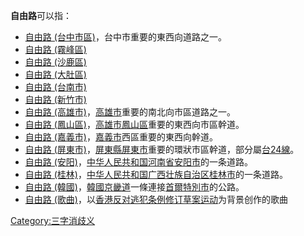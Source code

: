 '''自由路'''可以指：

* [[自由路_(台中市區)|自由路 (台中市區)]]，台中市重要的東西向道路之一。
* [[自由路_(霧峰區)|自由路 (霧峰區)]]
* [[自由路_(沙鹿區)|自由路 (沙鹿區)]]
* [[自由路_(大肚區)|自由路 (大肚區)]]
* [[自由路_(台南市)|自由路 (台南市)]]
* [[自由路_(新竹市)|自由路 (新竹市)]]
* [[自由路_(高雄市)|自由路 (高雄市)]]，[[高雄市|高雄市]]重要的南北向市區道路之一。
* [[自由路_(鳳山區)|自由路 (鳳山區)]]，[[高雄市|高雄市]][[鳳山區|鳳山區]]重要的東西向市區幹道。
* [[自由路_(嘉義市)|自由路 (嘉義市)]]，[[嘉義市|嘉義市]]西區重要的東西向幹道。
* [[自由路_(屏東市)|自由路 (屏東市)]]，[[屏東縣|屏東縣]][[屏東市|屏東市]]重要的環狀市區幹道，部分屬[[台24線|台24線]]。
* [[自由路_(安阳)|自由路 (安阳)]]，[[中华人民共和国|中华人民共和国]][[河南省|河南省]][[安阳市|安阳市]]的一条道路。
* [[自由路_(桂林)|自由路 (桂林)]]，[[中华人民共和国|中华人民共和国]][[广西壮族自治区|广西壮族自治区]][[桂林市|桂林市]]的一条道路。
*[[自由路_(韓國)|自由路 (韓國)]]，[[韓國|韓國]][[京畿道|京畿道]]一條連接[[首爾特別市|首爾特別市]]的公路。
* [[自由路_(歌曲)|自由路 (歌曲)]]，以[[香港|香港]][[反对逃犯条例修订草案运动|反对逃犯条例修订草案运动]]为背景创作的歌曲
{{disambig|Cat=街道名消歧义}}

[[Category:三字消歧义|Category:三字消歧义]]